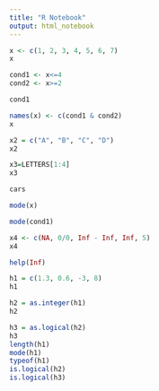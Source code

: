 ```yaml
---
title: "R Notebook"
output: html_notebook
---
```



```r
x <- c(1, 2, 3, 4, 5, 6, 7)
x
```

```r
cond1 <- x<=4
cond2 <- x>=2
```


```r
cond1
```

```r
names(x) <- c(cond1 & cond2)
x
```

```r
x2 = c("A", "B", "C", "D")
x2
```

```r
x3=LETTERS[1:4]
x3
```

```r
cars

```

```r
mode(x)
```
```r
mode(cond1)
```

```r
x4 <- c(NA, 0/0, Inf - Inf, Inf, 5)
x4
```
```r
help(Inf)
```


```r
h1 = c(1.3, 0.6, -3, 8)
h1

h2 = as.integer(h1)
h2
```

```r
h3 = as.logical(h2)
h3
length(h1)
mode(h1)
typeof(h1)
is.logical(h2)
is.logical(h3)
```






